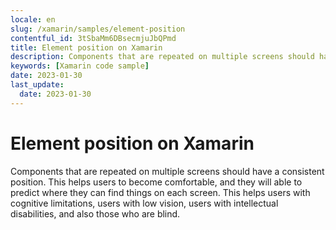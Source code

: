 ```yaml
---
locale: en
slug: /xamarin/samples/element-position
contentful_id: 3tSbaMm6DBsecmjuJbQPmd
title: Element position on Xamarin
description: Components that are repeated on multiple screens should have a consistent position.
keywords: [Xamarin code sample]
date: 2023-01-30
last_update:
  date: 2023-01-30
---
```


# Element position on Xamarin

Components that are repeated on multiple screens should have a consistent position. This helps users to become comfortable, and they will able to predict where they can find things on each screen. This helps users with cognitive limitations, users with low vision, users with intellectual disabilities, and also those who are blind.

<CodeSample id="element-position" locale="en" platform="xamarin"/>
